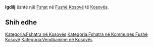 {{Fshat në Kosovës
 | Emri                = Igdilj
| srp_N_name = Igdilj
| srp_N_FULL_NAME_RO = Igdilj
| srp_N_FULL_NAME_ND_RO = Igdilj
| srp_N_SORT_NAME_RG = IGDILJ
| srp_N_FULL_NAME_RG = Igdilj
| srp_N_FULL_NAME_ND_RG = Igdilj
| std_V_name = Igdilg
| std_V_FULL_NAME_RO = Igdilg
| std_V_FULL_NAME_ND_RO = Igdilg
| std_V_SORT_NAME_RG = IGDILG
| std_V_FULL_NAME_RG = Igdilg
| std_V_FULL_NAME_ND_RG = Igdilg

 | Emri (Rasa dhanore) = 
 | Figura              = 
 | Shteti              = Kosovo
 | Komuna              = Fushë Kosovë
 | Kodi postar         = 
 | Sipërfaqja          = 

 | Popullsia           = 

 | Regj. i popullsisë  = 
 | Dend. e popullsisë  = 
 | Faqja zyrtare       = 
 <!--- Koordinatat ----> 
 | Gjerësia            = 42.670556
 | Gjatësia            = 21.7
 | Lartësia            = 
}}
'''Igdilj''' është një [[Fshat]] në [[Fushë Kosovë]] të [[Kosovës]].

<!-- == Gjeografia == -->
<!-- == Historia == -->
<!-- == Demografia == -->
== Shih edhe ==
{{Komuna Fushë Kosovë}}
{{Kosovo-Administrata-Cung}}

[[Kategoria:Fshatra në Kosovës]]
[[Kategoria:Fshatra në Kommunes Fushë Kosovë]]
[[Kategoria:Vendbanime në Kosovës]]